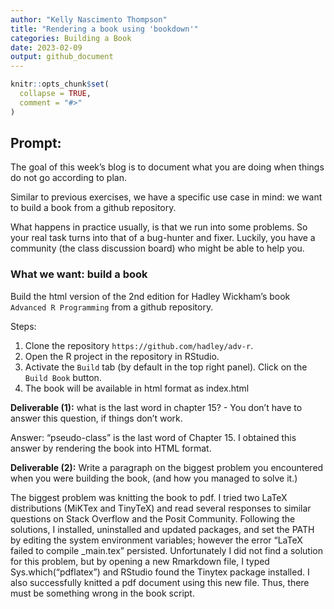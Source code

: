 ```yaml
---
author: "Kelly Nascimento Thompson"
title: "Rendering a book using 'bookdown'"
categories: Building a Book
date: 2023-02-09
output: github_document
---
```


<!-- README.md is generated from README.Rmd. Please edit that file -->

```r
knitr::opts_chunk$set(
  collapse = TRUE,
  comment = "#>"
)
```

## Prompt:


The goal of this  week's blog is to document what you are doing when things do not go according to plan. 

Similar to previous exercises, we have a specific use case in mind: we want to build a book from a github repository. 

What happens in practice usually, is that we run into some problems. 
So your real task turns into that of a bug-hunter and fixer. Luckily, you have a community (the class discussion board) who might be able to help you. 



### What we want: build a book

Build the html version of the 2nd edition for Hadley Wickham's book `Advanced R Programming` from a github repository.

Steps:

1. Clone the repository `https://github.com/hadley/adv-r`.
2. Open the R project in the repository in RStudio.
3. Activate the `Build` tab (by default in the top right panel). Click on the `Build Book` button.
4. The book will be available in html format as index.html

**Deliverable (1):** what is the last word in chapter 15? - You don't have to answer this question, if things don't work. 

Answer: "pseudo-class" is the last word of Chapter 15. I obtained this answer by rendering the book into HTML format.


**Deliverable (2):** Write a paragraph on the biggest problem you encountered when you were building the book, (and how you managed to solve it.)

The biggest problem was knitting the book to pdf. I tried two LaTeX distributions (MiKTex and TinyTeX) and read several responses to similar questions on Stack Overflow and the Posit Community. Following the solutions, I installed, uninstalled and updated packages, and set the PATH by editing the system environment variables; however the error "LaTeX failed to compile _main.tex" persisted. Unfortunately I did not find a solution for this problem, but by opening a new Rmarkdown file, I typed Sys.which("pdflatex") and RStudio found the Tinytex package installed. I also successfully knitted a pdf document using this new file. Thus, there must be something wrong in the book script.



